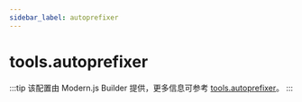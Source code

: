 ```yaml
---
sidebar_label: autoprefixer
---
```


# tools.autoprefixer

:::tip
该配置由 Modern.js Builder 提供，更多信息可参考 [tools.autoprefixer](https://modernjs.dev/builder/api/config-tools.html#tools-autoprefixer)。
:::


<Main />
